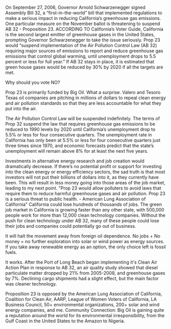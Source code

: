 On September 27, 2006, Governor Arnold Schwarzenegger signed Assembly Bill 32, a “first-in-the-world” bill that implemented regulations to make a serious impact in reducing California’s greenhouse gas emissions. One particular measure on the November ballot is threatening to suspend AB 32 - Proposition 23.
ACCORDING TO California’s Voter Guide, California is the second largest emitter of greenhouse gases in the United States, prompting Governor Schwarzenegger to take the issue seriously. Prop 23 would
“suspend implementation of the Air Pollution Control Law (AB 32) requiring major sources of emissions to report and reduce greenhouse gas emissions that control global warming, until unemployment drops to 5.5 percent or less for full year.”
If AB 32 stays in place, it is estimated that green house gases would be reduced by 30% by 2020 if all the targets are met.

Why should you vote NO?

Prop 23 is primarily funded by Big Oil.
What a surprise. Valero and Tesoro Texas oil companies are pitching in millions of dollars to repeal clean energy and air pollution standards so that they are less accountable for what they put into the air.

The Air Pollution Control Law will be suspended indefinitely.
The terms of Prop 32 suspend the law that requires greenhouse gas emissions to be reduced to 1990 levels by 2020 until California’s unemployment drop to 5.5% or less for four consecutive quarters. The unemployment rate in California has only been at 5.5% or less for four consecutive quarters just three times since 1970, and economic forecasts predict that the state’s unemployment will remain above 8% for at least the next five years.

Investments in alternative energy research and job creation would dramatically decrease.
If there’s no potential profit or support for investing into the clean energy or energy efficiency sectors, the sad truth is that most investors will not put their billions of dollars into it, as they currently have been. This will result in less money going into those areas of the job market, leading to my next point.
"Prop 23 would allow polluters to avoid laws that require them to reduce harmful greenhouse gases and air pollution. Prop 23 is a serious threat to public health. - American Lung Association of California"
California could lose hundreds of thousands of jobs.
The green job market in California is growing faster than any other state, with 500,000 people work for more than 12,000 clean technology companies. Without the push for clean technology under AB 32, many of these people could lose their jobs and companies could potentially go out of business.

It will halt the movement away from foreign oil dependence.
No jobs + No money = no further exploration into solar or wind power as energy sources. If you take away renewable energy as an option, the only choice left is fossil fuels.

It works.
After the Port of Long Beach began implementing it's Clean Air Action Plan in response to AB 32, an air quality study showed that diesel particulate matter dropped by 21% from 2005-2008, and greenhouse gases by 7%. Declining cargo shipments had a slight effect, but the main factor was cleaner technology.

Proposition 23 is opposed by the American Lung Association of California, Coalition for Clean Air, AARP, League of Women Voters of California, LA Business Council, 50+ environmental organizations, 200+ solar and wind energy companies, and me.
Community Connection:
Big Oil is gaining quite a reputation around the world for its environmental irresponsibility, from the Gulf Coast in the United States to the Amazon to Nigeria.